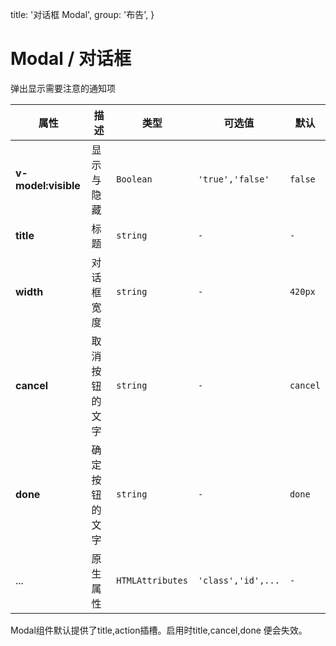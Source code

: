   title: '对话框 Modal',
  group: '布告',
}

# Modal / 对话框

弹出显示需要注意的通知项

<fe-CodeShow
  title="默认的"
  name="ex-modal-default"
  desc="使用v-model:visible控制显示隐藏"
/>

<fe-CodeShow title="定制化" name="ex-modal-custom" desc="使用插槽定制内容" />

<!-- <fe-CodeShow title="指令" name="ex-modal-direct" desc="使用指令唤醒modal" /> -->

<fe-Attributes>

<fe-AttributesTitle title="Modal Props" />

| 属性                | 描述           | 类型             | 可选值             | 默认     |
| ------------------- | -------------- | ---------------- | ------------------ | -------- |
| **v-model:visible** | 显示与隐藏     | `Boolean`        | `'true','false'`   | `false`  |
| **title**           | 标题           | `string`         | `-`                | `-`      |
| **width**           | 对话框宽度     | `string`         | `-`                | `420px`  |
| **cancel**          | 取消按钮的文字 | `string`         | `-`                | `cancel` |
| **done**            | 确定按钮的文字 | `string`         | `-`                | `done`   |
| ...                 | 原生属性       | `HTMLAttributes` | `'class','id',...` | `-`      |

</fe-Attributes>


<fe-Attributes>

<fe-AttributesTitle title="Modal customSlots" />

<fe-card>
  Modal组件默认提供了<fe-code>title,action</fe-code>插槽。启用时<fe-code>title,cancel,done</fe-code>
  便会失效。
</fe-card>

</fe-Attributes>